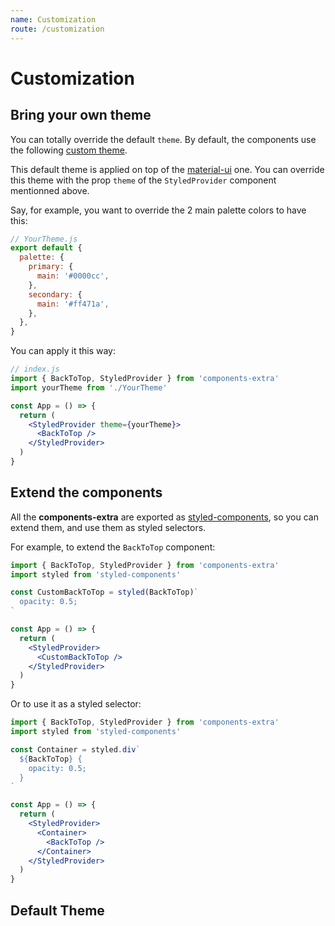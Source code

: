 ```yaml
---
name: Customization
route: /customization
---
```


# Customization

## Bring your own theme

You can totally override the default `theme`. By default, the components use the following [custom theme](https://components-extra.netlify.com/?path=/story/theme--default).

This default theme is applied on top of the [material-ui](https://material-ui.com/customization/theming/) one.
You can override this theme with the prop `theme` of the `StyledProvider` component mentionned above.

Say, for example, you want to override the 2 main palette colors to have this:

```jsx
// YourTheme.js
export default {
  palette: {
    primary: {
      main: '#0000cc',
    },
    secondary: {
      main: '#ff471a',
    },
  },
}
```

You can apply it this way:

```jsx
// index.js
import { BackToTop, StyledProvider } from 'components-extra'
import yourTheme from './YourTheme'

const App = () => {
  return (
    <StyledProvider theme={yourTheme}>
      <BackToTop />
    </StyledProvider>
  )
}
```

## Extend the components

All the **components-extra** are exported as [styled-components](styled-components.com), so you can extend them, and
use them as styled selectors.

For example, to extend the `BackToTop` component:

```jsx
import { BackToTop, StyledProvider } from 'components-extra'
import styled from 'styled-components'

const CustomBackToTop = styled(BackToTop)`
  opacity: 0.5;
`

const App = () => {
  return (
    <StyledProvider>
      <CustomBackToTop />
    </StyledProvider>
  )
}
```

Or to use it as a styled selector:

```jsx
import { BackToTop, StyledProvider } from 'components-extra'
import styled from 'styled-components'

const Container = styled.div`
  ${BackToTop} {
    opacity: 0.5;
  }
`

const App = () => {
  return (
    <StyledProvider>
      <Container>
        <BackToTop />
      </Container>
    </StyledProvider>
  )
}
```

## Default Theme


<ThemeView />
